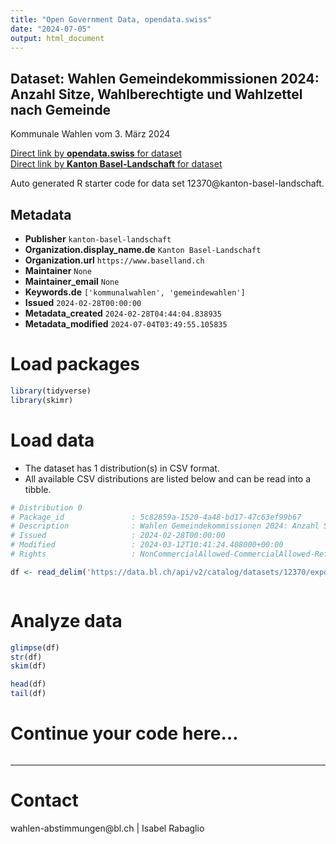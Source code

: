 ```yaml
---
title: "Open Government Data, opendata.swiss"
date: "2024-07-05"
output: html_document
---
```


## Dataset: Wahlen Gemeindekommissionen 2024: Anzahl Sitze, Wahlberechtigte und Wahlzettel nach Gemeinde

Kommunale Wahlen vom 3. März 2024

[Direct link by **opendata.swiss** for dataset](https://opendata.swiss/de/dataset/wahlen-gemeindekommissionen-2024-anzahl-sitze-wahlberechtigte-und-wahlzettel-nach-gemeinde)<br>
[Direct link by **Kanton Basel-Landschaft** for dataset](https://data.bl.ch/explore/dataset/12370/)

Auto generated R starter code for data set 12370@kanton-basel-landschaft.

## Metadata

- **Publisher** `kanton-basel-landschaft`
- **Organization.display_name.de** `Kanton Basel-Landschaft`
- **Organization.url** `https://www.baselland.ch`
- **Maintainer** `None`
- **Maintainer_email** `None`
- **Keywords.de** `['kommunalwahlen', 'gemeindewahlen']`
- **Issued** `2024-02-28T00:00:00`
- **Metadata_created** `2024-02-28T04:44:04.838935`
- **Metadata_modified** `2024-07-04T03:49:55.105835`


# Load packages

```r

library(tidyverse)
library(skimr)

```

# Load data

-   The dataset has 1 distribution(s) in CSV format.
-   All available CSV distributions are listed below and can be read into a tibble.

```r

# Distribution 0
# Package_id               : 5c82859a-1520-4a48-bd17-47c63ef99b67
# Description              : Wahlen Gemeindekommissionen 2024: Anzahl Sitze, Wahlberechtigte und Wahlzettel nach Gemeinde (csv)
# Issued                   : 2024-02-28T00:00:00
# Modified                 : 2024-03-12T10:41:24.408000+00:00
# Rights                   : NonCommercialAllowed-CommercialAllowed-ReferenceRequired

df <- read_delim('https://data.bl.ch/api/v2/catalog/datasets/12370/exports/csv')



```

# Analyze data

```r

glimpse(df)
str(df)
skim(df)

head(df)
tail(df)

```

# Continue your code here...

```r

```

------------------------------------------------------------------------

# Contact

wahlen-abstimmungen@bl.ch | Isabel Rabaglio
